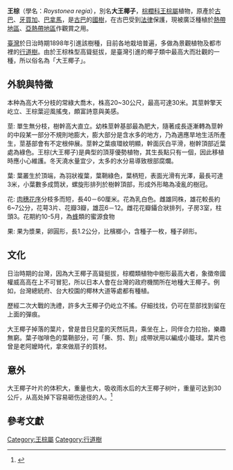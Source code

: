 {{Speciesbox
| status = NE
| status_system = iucn3.1
| status_ref={{r|iucn}}
| image = 三峽行修宮的大王椰子.jpg
| image_width = 240px
|image_caption = [[臺灣|臺灣]][[三峽行修宮|三峽行修宮]]內所種植的王棕
|taxon= Roystonea regia
|authority = ([[Kunth|Kunth]]) {{le|O.F.Cook|Orator F. Cook}}, 1901
|synonyms_ref={{r|Kew}}
|synonyms ={{collapsible list| bullets=yes|title=
|''Oreodoxa regia''<br>{{small|Kunth, 1816}}
|''Oenocarpus regius''<br>{{small|(Kunth) [[Spreng.|Spreng.]], 1825}}
|''Palma elata''<br>{{small|[[W.Bartram|W.Bartram]], 1791}}
|''Roystonea floridana''<br>{{small|O.F.Cook, 1901}}
|''Euterpe jenmanii''<br>{{small|[[C.H.Wright|C.H.Wright]],1906}}
|''Euterpe ventricosa''<br>{{small|C.H.Wright, 1906}}
|''Roystonea jenmanii''<br>{{small|(C.H.Wright) [[Burret|Burret]], 1929}}
|''Roystonea elata''<br>{{small|(W.Bartram) [[F.Harper|F.Harper]], 1946}}
|''Roystonea ventricosa''<br>{{small|(C.H.Wright) [[L.H.Bailey|L.H.Bailey]], 1949}}
|''Roystonea regia'' var. ''hondurensis''<br>{{small|[[P.H.Allen|P.H.Allen]], 1952}}
}}
}}
'''王棕'''（學名：''Roystonea regia''），別名'''大王椰子'''，[[棕櫚科|棕櫚科]][[王棕屬|王棕屬]]植物，原產於[[古巴|古巴]]、[[牙買加|牙買加]]、[[巴拿馬|巴拿馬]]，是[[古巴|古巴]]的[[國樹|國樹]]，在古巴受到[[法律|法律]]保護，現被廣泛種植於[[熱帶地區|熱帶地區]]、[[亞熱帶地區|亞熱帶地區]]作觀賞之用。

[[臺灣|臺灣]]於日治時期1898年引進該樹種，目前各地栽培普遍，多做為景觀植物及都市裡的[[行道樹|行道樹]]。由於王棕株型高聳挺拔，是臺灣引進的椰子類中最高大而壯觀的一種，所以俗名為「大王椰子」。

== 外貌與特徵 ==
本种為高大不分枝的常綠大喬木，株高20~30公尺，最高可達30米。其莖幹擎天屹立、王棕葉迎風搖曳，頗富詩意與美感。

莖: 單生無分枝，樹幹高大直立。幼株莖幹基部最為肥大，隨著成長逐漸轉為莖幹的中段某一部分不規則地膨大，膨大部分是含水多的地方，乃為適應旱地生活所產生，莖基部會有不定根伸展。莖幹之葉痕環紋明顯，幹面灰白平滑，樹幹頂部近葉處為綠色。王棕(大王椰子)是典型的頂芽優勢植物，其生長點只有一個，因此移植時應小心維護。冬天澆水量宜少，太多的水分易導致根部腐爛。

葉: 葉叢生於頂端，為羽狀複葉，葉鞘綠色，葉柄短，表面光滑有光澤，最長可達3米，小葉數多成筒狀，螺旋形排列於樹幹頂部，形成外形略為凌亂的樹冠。

花: [[肉穗花序|肉穗花序]]分枝多而短，長40－60厘米。花為乳白色。雌雄同株，雄花較長約6~7公分，花萼3片、花瓣3瓣，雄蕊6－12。雌花花瓣鑷合狀排列，子房3室，柱頭3。花期約10-5月，為[[蜂|蜂]]類的蜜源食物

果: 果为漿果，卵圓形，長1.2公分，比檳榔小，含種子一枚，種子卵形。

== 文化 ==
日治時期的台灣，因為大王椰子高聳挺拔，棕櫚類植物中樹形最高大者，象徵帝國權威高高在上不可冒犯，所以日本人會在台灣的政府機關所在地種大王椰子。例如，台灣總統府、台大校園的椰林大道等處都有種植。

歷經二次大戰的洗禮，許多大王椰子仍屹立不搖。仔細找找，仍可在莖部找到留在上面的彈痕。

大王椰子掉落的葉片，曾是昔日兒童的天然玩具，乘坐在上，同伴合力拉抬，樂趣無窮。葉子咖啡色的葉鞘部分，可「撕、剪、割」成帶狀用以編成小籠球。葉片也曾是老阿嬤時代，拿來做扇子的質材。

== 意外 ==
大王椰子叶片的体积大，重量也大，吸收雨水后的大王椰子树叶，重量可达到30公斤，从高处掉下容易砸伤途径的人。<ref>{{Cite news|title=广东男子被一片树叶砸晕在地！网友：南方的树叶不好惹…|url=https://society.huanqiu.com/article/433rsZILWjC|work=环球网|access-date=2021-05-10|archive-date=2021-05-13|archive-url=https://web.archive.org/web/20210513092720/https://society.huanqiu.com/article/433rsZILWjC|dead-url=no}}</ref>

== 參考文獻 ==
{{reflist|refs=
<ref name = Kew>{{cite web |url=http://apps.kew.org/wcsp/namedetail.do?accepted_id=180149&repSynonym_id=143461&name_id=180149&status=true |title=''Roystonea regia'' |accessdate=2009-01-03 |work=[[邱园|Royal Botanic Gardens, Kew]]: World Checklist of Selected Plant Families |archive-date=2013-09-22 |archive-url=https://web.archive.org/web/20130922225820/http://apps.kew.org/wcsp/namedetail.do?accepted_id=180149&repSynonym_id=143461&name_id=180149&status=true |dead-url=no }}</ref>
<ref name ="iucn">[[The_IUCN_Red_List_of_Threatened_Species|The IUCN Red List of Threatened Species]]. Version 2015-4. <[http://www.iucnredlist.org www.iucnredlist.org] {{WebCite|url=https://www.webcitation.org/6IuYnscCO?url=http://www.iucnredlist.org/ |date=20130816083955 |dateformat=iso }}>. Downloaded on 19 June 2016.</ref>
}}

{{taxonbar}}

[[Category:王棕屬|Category:王棕屬]]
[[Category:行道樹|Category:行道樹]]